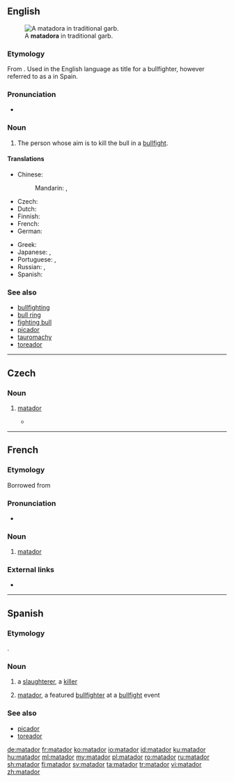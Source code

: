 ==English==
[[File:HildaTenorioOvacion.jpg|thumb|A '''matadora''' in traditional garb.]]

===Etymology===
From {{etyl|es|en}} {{term|matador||killer|lang=es}}. Used in the English language as title for a bullfighter, however referred to as a {{term|toreador|lang=es}} in Spain.

===Pronunciation===
* {{a|US}} {{IPA|/ˈmætədɔɹ/|lang=en}}

===Noun===
{{head|en|noun|plural|matadors|plural|matadores|feminine|matadora}}

# {{context|bullfighting|lang=en}} The person whose aim is to kill the bull in a [[bullfight]].

====Translations====
{{trans-top|bullfighter}}
* Chinese: 
*: Mandarin: {{t|cmn|鬥牛士|sc=Hani}}, {{t+|cmn|斗牛士|tr=dòuniúshì|sc=Hani}}
* Czech: {{t|cs|matador|m}}
* Dutch: {{t+|nl|stierenvechter}}
* Finnish: {{t+|fi|matadori}}
* French: {{t+|fr|matador|m}}
* German: {{t|de|Matador|m}}
{{trans-mid}}
* Greek: {{t+|el|ταυρομάχος}}
* Japanese: {{t|ja|マタドール|tr=matadōru|sc=Jpan}}, {{t|ja|闘牛士|tr=とうぎゅうし, tōgyūshi|sc=Jpan}}
* Portuguese: {{t+|pt|toureiro|m}}, {{t|pt|toureador|m}}
* Russian: {{t+|ru|матадор|m|tr=matadór|sc=Cyrl}}, {{t+|ru|тореадор|m|sc=Cyrl|tr=toreadór}}
* Spanish: {{t|es|matador|m}}
{{trans-bottom}}

===See also===
* [[bullfighting]]
* [[bull ring]]
* [[fighting bull]]
* [[picador]]
* [[tauromachy]]
* [[toreador]]

----

==Czech==

===Noun===
{{cs-noun|g=m}}

# {{context|bullfighting|lang=cs}} [[#English|matador]] {{gloss|the person whose aim is to kill the bull in a bullfight}}
#* {{quote-book|passage=Bledý matador jde znovu s mečem a muletou zabíjet podle pravidel hry; avšak býk se zaberanil a stojí se vztyčenou hlavou, se šíjí zježenou banderillami a jakoby přehozenou pláštěm krve.|author=Karel Čapek|year=1930|title=Výlet do Španěl}}

----

==French==

===Etymology===
Borrowed from {{etyl|es|fr}}

===Pronunciation===
* {{IPA|/ma.ta.dɔʁ/|lang=fr}}

===Noun===
{{fr-noun|m}}

# {{context|bullfighting|lang=fr}} [[#English|matador]]

===External links===
* {{R:TLFi}}

----

==Spanish==

===Etymology===
{{suffix|matar|dor|lang=es}}.

===Noun===
{{es-noun|m|es|f=matadora}}

# a [[slaughterer]], a [[killer]]
# {{context|bullfighting|lang=es}} [[#English|matador]], a featured [[bullfighter]] at a [[bullfight]] event

===See also===
* [[picador]]
* [[toreador]]

[[de:matador]]
[[fr:matador]]
[[ko:matador]]
[[io:matador]]
[[id:matador]]
[[ku:matador]]
[[hu:matador]]
[[ml:matador]]
[[my:matador]]
[[pl:matador]]
[[ro:matador]]
[[ru:matador]]
[[sh:matador]]
[[fi:matador]]
[[sv:matador]]
[[ta:matador]]
[[tr:matador]]
[[vi:matador]]
[[zh:matador]]